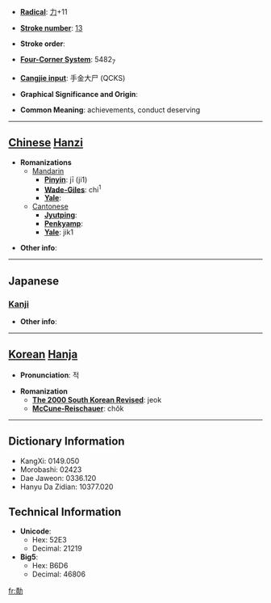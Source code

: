 * '''[[Wiktionary:Chinese radical index| Radical]]''': [[Wiktionary:Chinese radical index 力|力]]+11

* '''[[Wiktionary:Chinese total strokes index|Stroke number]]''': [[Wiktionary:Chinese total strokes index 13|13]]

* '''Stroke order''': 

* '''[[Wiktionary:Chinese four corner index|Four-Corner System]]''': 5482<sub>7</sub>

* '''[[Wiktionary:Chinese Cangjie index|Cangjie input]]''': 手金大尸 (QCKS)

* '''Graphical Significance and Origin''': 

* '''Common Meaning''': achievements, conduct deserving

----

== [[Chinese]] [[Hanzi]] ==

* '''Romanizations'''
** [[Mandarin]]
*** '''[[Pinyin]]''': jī (ji1)
*** '''[[Wade-Giles]]''': chi<sup>1</sup>
*** '''[[Yale]]''': 
**[[Cantonese]]
***'''[[Jyutping]]''':
***'''[[Penkyamp]]''': 
***'''[[Yale]]''': jik1

* '''Other info''': 

----

==Japanese==
===[[Kanji]]===
{{kanji|on readings=[[せき]] (seki), [[しゃく]] (shaku)|kun readings=[[いさお]] (isao)}}

* '''Other info''':  

----

== [[Korean]] [[Hanja]] ==

* '''Pronunciation''': 적

* '''Romanization'''
** '''[[The 2000 South Korean Revised Romanization|The 2000 South Korean Revised]]''': jeok
** '''[[McCune-Reischauer]]''': chŏk

----

== Dictionary Information ==

* KangXi: 0149.050
* Morobashi: 02423
* Dae Jaweon: 0336.120
* Hanyu Da Zidian: 10377.020

== Technical Information ==

* '''Unicode''':
** Hex: 52E3
** Decimal: 21219
* '''Big5''':
** Hex: B6D6
** Decimal: 46806

[[fr:勣]]